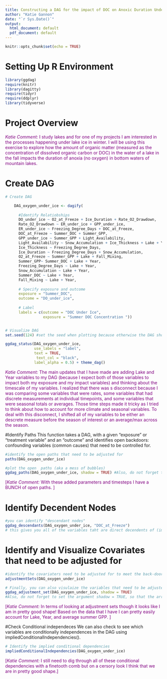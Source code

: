 ```yaml
---
title: Constructing a DAG for the impact of DOC on Anoxic Duration Under Ice 
author: "Katie Gannon"
date: "`r Sys.Date()`"
output:
  html_document: default
  pdf_document: default
---
```

```r
knitr::opts_chunk$set(echo = TRUE)
```


# Setting Up R Environment 

```r
library(ggdag)
require(knitr)
library(dagitty)
require(tidyr)
require(ddplyr)
library(tidyverse)
```

# Project Overview
<span style="color:purple;">
*Katie Comment:* I study lakes and for one of my projects I am interested in the processes happening under lake ice in winter. I will be using this exercise to explore how the amount of organic matter (measured as the concentration of dissolved organic carbon or DOC) in the water of a lake in the fall impacts the duration of anoxia (no oxygen) in bottom waters of mountain lakes. 
</span> 


# Create DAG

```r

# Create DAG  

    DAG_oxygen_under_ice <- dagify(
      
      #Identify Relatiobships 
      DO_under_ice ~ O2_at_Freeze + Ice_Duration + Rate_O2_Drawdown,
      Rate_O2_Drawdown ~ ER_under_ice + GPP_under_ice, 
      ER_under_ice ~ Freezing_Degree_Days + DOC_at_Freeze,
      DOC_at_Freeze ~ Summer_DOC + Summer_GPP, 
      GPP_under_ice ~ Summer_GPP + Light_Availability,
      Light_Availability ~ Snow_Accumulation + Ice_Thickness + Lake + Year,
      Ice_Thickness ~ Freezing_Degree_Days,
      Ice_Duration ~ Freezing_Degree_Days + Snow_Accumulation, 
      O2_at_Freeze ~ Summer_GPP + Lake + Fall_Mixing,
      Summer_GPP~ Summer_DOC + Lake + Year,
      Freezing_Degree_Days ~ Lake + Year, 
      Snow_Accumulation ~ Lake + Year,
      Summer_DOC ~ Lake + Year, 
      Fall_Mixing ~ Lake + Year, 
      
      # Specify exposure and outcome 
      exposure = "Summer_DOC", 
      outcome = "DO_under_ice",
      
      # Label 
      labels = c(outcome = "DOC Under Ice",
                 exposure = "Summer DOC Concentration "))


# Visualize DAG
set.seed(124) #set the seed when plotting because otherwise the DAG shows up in different orientations each time!

ggdag_status(DAG_oxygen_under_ice,
             use_labels = "label",
             text = TRUE,
              text_col = "black",
             label_alpha = 0.5) + theme_dag()

```

<span style="color:purple;">
*Katie Comment:* The main updates that I have made are adding Lake and Year variables to my DAG (because I expect both of those variables to impact both my exposure and my impact variables) and thinking about the timescale of my variables. I realized that there was s disconnect because I was comparing some variables that were rates, some variables that had discrete measurements at individual timepoints, and some variables that were seasonal totals or averages. Those time steps made it tricky as I tried to think about how to account for more climate and seasonal variables. To deal with this disconnect, I shifted all of my variables to be either an descrete measure before the season of interest or an average/max across the season. 
</span>

#Identify Paths 
This function takes a DAG, with a given “exposure” or "treatment variable" and an “outcome” and identifies open backdoors: confounding variables (common causes) that need to be controlled for. 

```r
#identify the open paths that need to be adjusted for 
paths(DAG_oxygen_under_ice)

#plot the open  paths (aka a mess of bubbles)
ggdag_paths(DAG_oxygen_under_ice, shadow = TRUE) #Also, do not forget to set the argument shadow = TRUE, so that the arrows from the adjusted nodes are included

```
<span style="color:purple;">
[*Katie Comment:* With these added parameters and timesteps I have a BUNCH of open paths. ]
</span>

# Identify Decendent Nodes 
```r
#you can identify "descendant nodes" 
ggdag_descendants(DAG_oxygen_under_ice, "DOC_at_Freeze") 
# this gives you all of the variables taht are direct decendents of (impacted by) "DOC at Freeze" 
```

# Identify and Visualize Covariates that need to be adjusted for 
```r
#identify the covariaters need to be adjusted for to meet the back-door criterion
adjustmentSets(DAG_oxygen_under_ice)

# Finally, you can also visulaize the variables that need to be adjusted for (which is also told to you by the adjustmentSets() function 
ggdag_adjustment_set(DAG_oxygen_under_ice, shadow = TRUE) 
#Also, do not forget to set the argument shadow = TRUE, so that the arrows from the adjusted nodes are included.
```

<span style="color:purple;">
[*Katie Comment:* In terms of looking at adjustment sets though it looks like I am in pretty good shape! Based on the data that I have I can pretty easily account for Lake, Year, and average summer GPP.  ]
</span>

#Check Conditional independeces
We can also check to see which variables are conditionally independences in the DAG using impliedConditionalIndependencies().
```r
# Identify the implied conditional dependencies
impliedConditionalIndependencies(DAG_oxygen_under_ice)
```

<span style="color:purple;">
[*Katie Comment:* I still need to dig through all of these conditional dependencies with a finetooth comb but on a cersory look I think that we are in pretty good shape.]
</span>






